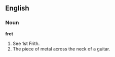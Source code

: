 ==English==

===Noun===

'''fret'''

#See 1st Frith.
#The piece of metal across the neck of a guitar.